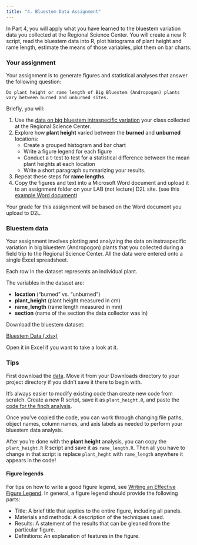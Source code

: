 ```yaml
---
title: "4. Bluestem Data Assignment"
---
```


In Part 4, you will apply what you have learned to the bluestem variation data you collected at the Regional Science Center. You will create a new R script, read the bluestem data into R, plot histograms of plant height and rame length, estimate the means of those variables, plot them on bar charts.

### Your assignment

Your assignment is to generate figures and statistical analyses that answer the following question:

    Do plant height or rame length of Big Bluestem (Andropogon) plants vary between burned and unburned sites.

Briefly, you will:

1. Use the [data on big bluestem intraspecific variation](bluestem_data.xlsx) your class collected at the Regional Science Center.
2. Explore how **plant height** varied between the **burned** and **unburned** locations:
    - Create a grouped histogram and bar chart
    - Write a figure legend for each figure
    - Conduct a t-test to test for a statistical difference between the mean plant heights at each location
    - Write a short paragraph summarizing your results.
3. Repeat these steps for **rame lengths**.
4. Copy the figures and text into a Microsoft Word document and upload it to an assignment folder on your LAB (not lecture) D2L site. (see this [example Word document](finch_results.docx))

Your grade for this assignment will be based on the Word document you upload to D2L.

### Bluestem data

Your assignment involves plotting and analyzing the data on instraspecific variation in big bluestem (Andropogon) plants that you collected during a field trip to the Regional Science Center. All the data were entered onto a single Excel spreadsheet.

Each row in the dataset represents an individual plant.

The variables in the dataset are:

- **location** ("burned" vs. "unburned")
- **plant_height** (plant height measured in cm)
- **rame_length** (rame length measured in mm)
- **section** (name of the section the data collector was in)

Download the bluestem dataset:

<a href="bluestem_data.xlsx" class="btn btn-default">Bluestem Data (.xlsx)</a>

Open it in Excel if you want to take a look at it.

### Tips

First download the [data](bluestem_data.xlsx). Move it from your Downloads directory to your project directory if you didn't save it there to begin with.

It's always easier to modify existing code than create new code from scratch. Create a new R script, save it as `plant_height.R`, and paste the [code for the finch analysis](finch_analysis.html).

Once you've copied the code, you can work through changing file paths, object names, column names, and axis labels as needed to perform your bluestem data analysis.

After you're done with the **plant height** analysis, you can copy the `plant_height.R` R script and save it as `rame_length.R`. Then all you have to change in that script is replace `plant_heght` with `rame_length` anywhere it appears in the code!

#### Figure legends

For tips on how to write a good figure legend, see [Writing an Effective Figure Legend](https://www.aje.com/en/arc/writing-effective-figure-legend/). In general, a figure legend should provide the following parts:

- Title: A brief title that applies to the entire figure, including all panels.
- Materials and methods: A description of the techniques used.
- Results: A statement of the results that can be gleaned from the particular figure.
- Definitions: An explanation of features in the figure.